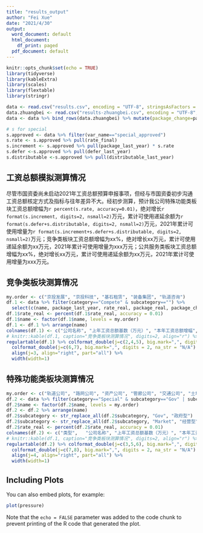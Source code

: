 ```yaml
---
title: "results_output"
author: "Fei Xue"
date: "2021/4/30"
output:
  word_document: default
  html_document:
    df_print: paged
  pdf_document: default
---
```


```r
knitr::opts_chunk$set(echo = TRUE)
library(tidyverse)
library(kableExtra)
library(scales)
library(flextable)
library(stringr)
```

```r
data <- read.csv("results.csv", encoding = "UTF-8", stringsAsFactors = TRUE)
data.zhuangbei <- read.csv("results-zhuangbei.csv", encoding = "UTF-8", stringsAsFactors = TRUE) %>% filter(subcategory=="")
data <- data %>% bind_rows(data.zhuangbei) %>% mutate(package_change=package_real - package_last_year)
```

```r
# s for special
s.approved <- data %>% filter(var_name=="special_approved")
s.rate <- s.approved %>% pull(rate_final)
s.increment <- s.approved %>% pull(package_last_year) * s.rate
s.defer <-s.approved %>% pull(defer_last_year)
s.distributable <-s.approved %>% pull(distributable_last_year)
```

## 工资总额模拟测算情况
尽管市国资委尚未启动2021年工资总额预算申报事项，但经与市国资委初步沟通工资总额核定方式及指标与往年差异不大。经初步测算，预计我公司特殊功能类板块工资总额增幅为`r percent(s.rate, accuracy=0.01)`，绝对增长`r format(s.increment, digits=2, nsmall=2)`万元，累计可使用递延余额为`r format(s.defer+s.distributable, digits=2, nsmall=2)`万元，2021年累计可使用增量为`r format(s.increment+s.defer+s.distributable, digits=2, nsmall=2)`万元；竞争类板块工资总额增幅为xx%，绝对增长xx万元，累计可使用递延余额为xx万元，2021年累计可使用增量为xxx万元；公共服务类板块工资总额增幅为xx%，绝对增长xx万元，累计可使用递延余额为xx万元，2021年累计可使用增量为xxx万元。

## 竞争类板块测算情况
```r
my.order <- c("京投发展", "京投科技", "基石租赁", "装备集团", "轨道咨询")
df.1 <- data %>% filter(category=="Compete" & subcategory=="") %>% 
  select(c(name, package_last_year, rate_real, package_real, package_change, avg_wage_last_year, avg_wage_real))
df.1$rate_real <- percent(df.1$rate_real, accuracy = 0.01)
df.1$name <- factor(df.1$name, levels = my.order)
df.1 <- df.1 %>% arrange(name)
colnames(df.1) <- c("公司名称",	"上年工资总额基数（万元）",	"本年工资总额增幅",	"本年工资总额预算（万元）", "工资总额变化额（万元）", "上年平均工资（万元）", "本年平均工资（万元）")
# knitr::kable(df.1, caption="竞争类板块测算情况", digits=2, align="r") %>% kable_styling("striped")
regulartable(df.1) %>% colformat_double(j=c(2,4,5), big.mark=",", digits = 0, na_str = "N/A") %>%
  colformat_double(j=c(6,7), big.mark=",", digits = 2, na_str = "N/A") %>% 
  align(j=3, align="right", part="all") %>%
  width(width=1)
```
## 特殊功能类板块测算情况
```r
my.order <- c("轨道公司", "路网公司", "资产公司", "管廊公司", "交通公司", "土地事业部", "多经事业部", "北信公司", "机关本部")
df.2 <- data %>% filter(category=="Special" & subcategory=="Gov" | subcategory=="Market") %>% select(c(subcategory, name, package_last_year, rate_real, package_real, package_change, avg_wage_last_year, avg_wage_real))
df.2$name <- factor(df.2$name, levels = my.order)
df.2 <- df.2 %>% arrange(name)
df.2$subcategory <- str_replace_all(df.2$subcategory, "Gov", "政府型")
df.2$subcategory <- str_replace_all(df.2$subcategory, "Market", "经营型")
df.2$rate_real <- percent(df.2$rate_real, accuracy = 0.01)
colnames(df.2) <- c("类型",	"公司名称",	"上年工资总额基数（万元）",	"本年工资总额增幅",	"本年工资总额预算（万元）", "工资总额变化额（万元）", "上年平均工资（万元）", "本年平均工资（万元）")
# knitr::kable(df.1, caption="竞争类板块测算情况", digits=2, align="r") %>% kable_styling("striped")
regulartable(df.2) %>% colformat_double(j=c(3,5,6), big.mark=",", digits = 0, na_str = "N/A") %>%
  colformat_double(j=c(7,8), big.mark=",", digits = 2, na_str = "N/A") %>% 
  align(j=4, align="right", part="all") %>%
  width(width=1)
```

## Including Plots

You can also embed plots, for example:

```r
plot(pressure)
```

Note that the `echo = FALSE` parameter was added to the code chunk to prevent printing of the R code that generated the plot.
